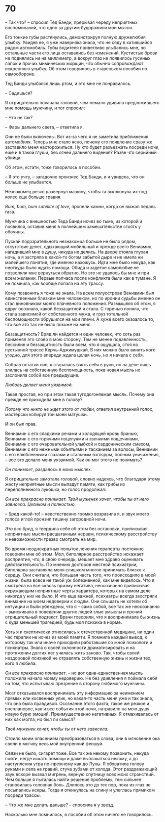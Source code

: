 # 70 {-}

– Так что? – спросил Тед Банди, прерывая череду неприятных воспоминаний, что одно за другим будоражили мои мысли.

Его тонкие губы растянулись, демонстрируя полную дружелюбия улыбку. Увидев ее, я уже наверняка знала, что не сяду в катившийся рядом автомобиль. Губы водителя приветливо улыбались мне, но остальные части его лица оставались без изменений. Кустистые брови не поднялись ни на миллиметр, а вокруг глаз не появилось гусиных лапок и прочих мимических морщин, что обычно сопровождают искреннюю улыбку. Об этом говорилось в стареньком пособии по самообороне. 

Тед Банди улыбался лишь ртом, и это мне не понравилось. 

– Садишься? 

Я отрицательно покачала головой, чем немало удивила предложившего мне помощь мужчину, и тот спросил:

– Что не так? 

– Фары дальнего света, – ответила я. 

Они не были включены. Вот из-за чего я не заметила приближения автомобиля. Теперь мне стало ясно, почему его появление сразу же заставило меня насторожиться. Ну кто будет разъезжать посреди ночи, еще и в такой глуши, без огней дальнего видения? Разве что серийный убийца.

Об этом, кстати, тоже говорилось в пособии. 

– Я это учту, – загадочно произнес Тед Банди, и я увидела, что он больше не улыбается.

Незнакомец резко развернул машину, чтобы та выплюнула из-под колес еще больше гравия.

*Bum, bum, bum satellite of love*, пропели камни, когда он выжал педаль газа. 

Мужчина с внешностью Теда Банди исчез во тьме, из которой и появился, оставив меня в полнейшем замешательстве стоять у обочины. 

Пускай подозрительного незнакомца больше не было рядом, отсутствие денег, сдыхающий мобильный и прежде всего Вениамин, нагадивший мне в душу, никуда не делись. На дворе стояла глухая ночь, а я застряла в какой-то богом забытой дыре и не имела ни малейшего понятия, где именно нахожусь. Идти мне было некуда, как неоткуда было ждать помощи. Обида и задетое самолюбие не позволяли мне вернуться обратно. Но это не удалось бы мне и при всем желании. Первые полчаса после конфликта были как в тумане. Я не помнила, как вообще попала на эту трассу.

Кому позвонить я тоже не знала. На всем полуострове Вениамин был единственным близким мне человеком, но по иронии судьбы именно он стал виновником моего плачевного положения. Размышляя об этом, я вдруг осознала, какой беззащитной я стала. С горечью поняла, что стала зависимой от собственного мужа, и груз тотальной беспомощности обрушился на мои плечи. А хуже всего оказалось то, что все это так не было похоже на меня.

Беззащитность? Вряд ли найдется и один человек, что хоть раз применял это слово в мою сторону. Тем не менее подавленность, бессилие и беззащитность были всем, что я ощущала, стоя на пустынной трассе Керчь-Аджимушкай. В них можно было винить кого угодно, для этого впереди ждала целая ночь, но я начала с себя. 

Собрав остатки сил, я старалась взять себя в руки, но на деле лишь злилась на собственную беспомощность, пока новая мысль не заслонила собой все предыдущие.

*Любовь делает меня уязвимой.*

Такая простая, но при этом такая тугодогоняемая мысль. Почему она прежде не приходила мне в голову? 

*Потому что никто не ждет этого от любви*, ответил внутренний голос, мастерски копируя тон моей матушки.

И он был прав. 

Вениамин с его сладкими речами и холодящей кровь бранью, Вениамин с его горячими поцелуями и звонкими пощечинами, Вениамин с его очаровательной улыбкой и сардоническим смехом, Вениамин с его нежными объятьями и тасканием за волосы, Вениамин с его влюбленными глазами и стальным взглядом, полным уничижения, – все это делало меня уязвимой. Как он мог этого не понимать?

*Он понимает*, раздалось в моих мыслях.

Я отрицательно замотала головой, словно надеясь, что благодаря этому жесту неприятные мысли выпадут памяти, как грибы из переполненного лукошка, но голос продолжал: 

*Он все прекрасно понимает. Твой муженек хочет, чтобы ты от него зависела. Целиком и полностью.*

– Бред какой-то! – неестественно громко возразила я, и звук моего голоса иглой пронзил тишину загородной ночи.

*Это все бред*, я твердила себе об этом без остановки, приписывая неприятные мысли расшатанным нервам, психическому расстройству и невозможности трезво смотреть на мир. 

Во время неоднократных попыток лечения терапевты постоянно говорили мне об этом. Мол, биполярное расстройство искажает восприятие, что, в свою очередь, мешает мне здраво оценивать действительность. По мнению докторов местной психиатрии, биполярка заставляла меня слишком многое принимать близко к сердцу. Они считали, что большая часть того, что происходило в моей жизни, была вовсе не такой уж болезненной, как мне виделось. Что я смотрела на все сквозь призму негатива, неосознанно приписывая окружающим неприятные черты характера, которых на самом деле никогда у них не было. И что еще важней, психиатры всегда заостряли внимание на моем недоверии к людям. Они слышать не хотели об интуиции и были убеждены, что я – само собой, все так же неосознанно – выискивала в поведении других людей злые умыслы и прочий отрицательный подтекст. Врачи говорили, что я воспринимала бы жизнь с куда меньшей трагедией, будь моя психика в норме.

Хоть я и скептически относилась к отечественной медицине, ни один час терапии не исчез из моей памяти. Я помнила каждый вывод, к которому так или иначе приходили работавшие со мной психологи и психиатры. Знала о своей склонности драматизировать и на протяжении долгих лет училась жить заново. Так, чтобы своей нездоровой психикой не отравлять собственную жизнь и жизни тех, кого я любила.

*Он все прекрасно понимает*, – но вот одна-единственная мысль положила начало моему недоверию. Не без удивления я поймала себя на том, что испытываю презрение в сторону любимого мужчины. 

Мозг отказывался воспринимать эту информацию за неимением прямых или косвенных улик, но какая-то часть меня уже и так знала, что она была правдивой. Осознание этого факта, такое же резкое и внеплановое, как и все события этой ночи, натравило на мою душу новую бурю эмоций. Преимущественно негативных. Я отмахивалась от них как могла, но был ли смысл?

*Твой муженек хочет, чтобы ты от него зависела.*

Стоило моим опасениям преобразоваться в слова, они в мгновение ока свели в могилу весь мой внутренний феншуй.       

Связи не было, сигарет тоже. Все так же некому позвонить, некуда пойти, негде искать помощи и даже выплакаться некому, а до наступления утра по-прежнему как до Луны. Я обхватила голову руками и села на гравий, стуча зубами от холода. Этот раздражающий звук вскоре вызвал мигрень, верную спутницу всех моих странствий. Чем больше я пыталась найти решение проблемы, тем сильнее становилась головная боль. Длилось это до тех пор, пока из глаз не посыпались искры. Тогда я откинулась на спину и улеглась прямиком посреди трассы.

– Что же мне делать дальше? – спросила я у звезд.   

Насколько мне помнилось, в пособии об этом ничего не говорилось.

